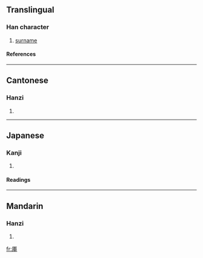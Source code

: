 {{see|厍}}

==Translingual==
===Han character===
{{Han char|rad=厂|as=07|sn=9|four=7125<sub>0</sub>|canj=一十田十 (MJWJ)}}
# [[surname]]
====References====
{{Han ref|kx=0161.250|dkj=02948|dj=0368.050|hdz=10071.200|uh=5399|ud=21401|bh=CDF8|bd=52728}}
----
==Cantonese==
===Hanzi===
{{yue-hanzi|jyut=|y=se3}}
# {{defn|Cantonese}}
----
==Japanese==
===Kanji===
{{ja-kanji|grade=|rs=厂07}}
# {{defn|Japanese}} 
====Readings====
{{ja-readings|on=[[しゃ]] (sha)|kun=}}
----
==Mandarin==
===Hanzi===
{{cmn-hanzi|sim=厍|pin=[[shè]] (she4)|wg=she<sup>4</sup>}}
# {{defn|Mandarin}}

[[fr:厙]]